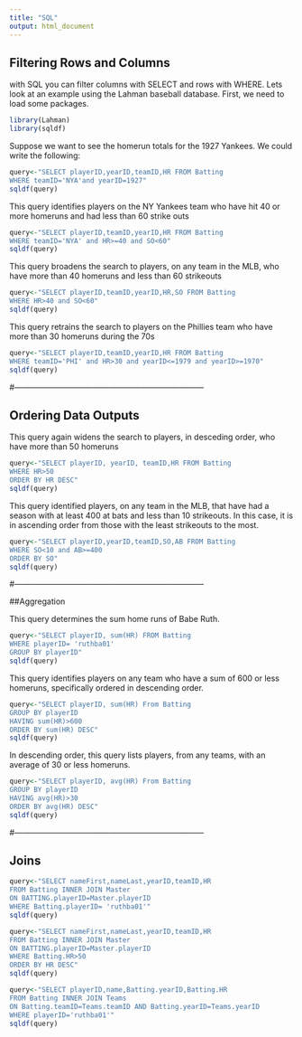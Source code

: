 ```yaml
---
title: "SQL"
output: html_document
---
```


## Filtering Rows and Columns

with SQL you can filter columns with SELECT and rows with WHERE. Lets look at an example using the Lahman baseball database. First, we need to load some packages.

```r
library(Lahman)
library(sqldf)
```


Suppose we want to see the homerun totals for the 1927 Yankees. We could write the following:


```r
query<-"SELECT playerID,yearID,teamID,HR FROM Batting
WHERE teamID='NYA'and yearID=1927"
sqldf(query)
```


This query identifies players on the NY Yankees team who have hit 40 or more homeruns and had less than 60 strike outs


```r
query<-"SELECT playerID,teamID,yearID,HR FROM Batting
WHERE teamID='NYA' and HR>=40 and SO<60"
sqldf(query)
```


This query broadens the search to players, on any team in the MLB, who have more than 40 homeruns and less than 60 strikeouts


```r
query<-"SELECT playerID,teamID,yearID,HR,SO FROM Batting
WHERE HR>40 and SO<60"
sqldf(query)
```


This query retrains the search to players on the Phillies team who have more than 30 homeruns during the 70s


```r
query<-"SELECT playerID,teamID,yearID,HR FROM Batting
WHERE teamID='PHI' and HR>30 and yearID<=1979 and yearID>=1970"
sqldf(query)
```

#------------------------------------------------------------------------

## Ordering Data Outputs

This query again widens the search to players, in desceding order, who have more than 50 homeruns


```r
query<-"SELECT playerID, yearID, teamID,HR FROM Batting
WHERE HR>50
ORDER BY HR DESC"
sqldf(query)
```


This query identified players, on any team in the MLB, that have had a season with at least 400 at bats and less than 10 strikeouts. In this case, it is in ascending order from those with the least strikeouts to the most.


```r
query<-"SELECT playerID,yearID,teamID,SO,AB FROM Batting
WHERE SO<10 and AB>=400
ORDER BY SO"
sqldf(query)
```

#------------------------------------------------------------------------


##Aggregation

This query determines the sum home runs of Babe Ruth.

```r
query<-"SELECT playerID, sum(HR) FROM Batting
WHERE playerID= 'ruthba01'
GROUP BY playerID"
sqldf(query)
```

This query identifies players on any team who have a sum of 600 or less homeruns, specifically ordered in descending order.

```r
query<-"SELECT playerID, sum(HR) From Batting
GROUP BY playerID
HAVING sum(HR)>600
ORDER BY sum(HR) DESC"
sqldf(query)
```

In descending order, this query lists players, from any teams, with an average of 30 or less homeruns.

```r
query<-"SELECT playerID, avg(HR) From Batting
GROUP BY playerID
HAVING avg(HR)>30
ORDER BY avg(HR) DESC"
sqldf(query)
```

#------------------------------------------------------------------------


## Joins

```r
query<-"SELECT nameFirst,nameLast,yearID,teamID,HR 
FROM Batting INNER JOIN Master
ON BATTING.playerID=Master.playerID
WHERE Batting.playerID= 'ruthba01'"
sqldf(query)
```

```r
query<-"SELECT nameFirst,nameLast,yearID,teamID,HR
FROM Batting INNER JOIN Master
ON BATTING.playerID=Master.playerID
WHERE Batting.HR>50
ORDER BY HR DESC"
sqldf(query)
```

```r
query<-"SELECT playerID,name,Batting.yearID,Batting.HR
FROM Batting INNER JOIN Teams
ON Batting.teamID=Teams.teamID AND Batting.yearID=Teams.yearID
WHERE playerID='ruthba01'"
sqldf(query)
```


